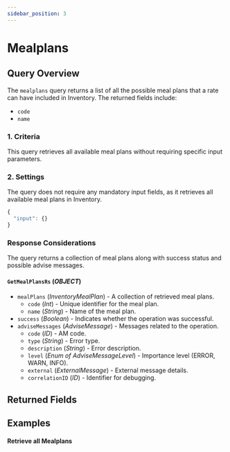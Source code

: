 ```yaml
---
sidebar_position: 3
---
```






# Mealplans

## Query Overview

The `mealplans` query returns a list of all the possible meal plans that a rate can have included in Inventory. The returned fields include:

* `code`
* `name`

### 1. Criteria

This query retrieves all available meal plans without requiring specific input parameters.

### 2. Settings

The query does not require any mandatory input fields, as it retrieves all available meal plans in Inventory.

```js
{
  "input": {}
}
```

### Response Considerations

The query returns a collection of meal plans along with success status and possible advise messages.

#### `GetMealPlansRs` (*OBJECT*)
* `mealPlans` (*InventoryMealPlan*) - A collection of retrieved meal plans.
    * `code` (*Int*) - Unique identifier for the meal plan.
    * `name` (*String*) - Name of the meal plan.
* `success` (*Boolean*) - Indicates whether the operation was successful.
* `adviseMessages` (*AdviseMessage*) - Messages related to the operation.
    * `code` (*ID*) - AM code.
    * `type` (*String*) - Error type.
    * `description` (*String*) - Error description.
    * `level` (*Enum of AdviseMessageLevel*) - Importance level (ERROR, WARN, INFO).
    * `external` (*ExternalMessage*) - External message details.
    * `correlationID` (*ID*) - Identifier for debugging.







## Returned Fields

<GetMealPlansRs />


## Examples

#### Retrieve all Mealplans

<GraphqlSample query={mealplansQuery} />